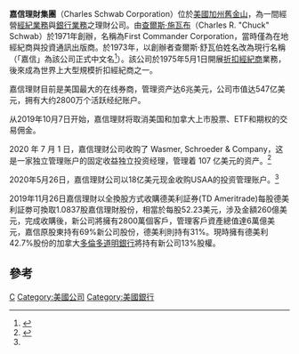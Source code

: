 {{Infobox company
|company_name     = 嘉信理財集團
|company_name_en  = Charles Schwab Corporation
|company_logo     = [[File:Charles_Schwab_Corporation_logo.png|center]]
|company_type     = [[上市|上市]]
|traded_as        = {{NYSE|SCHW}}<br />[[標準普爾500指數|標準普爾500指數成分股]]
|foundation       = 1971年4月<br />(成立時期名稱：First Commander Corporation)<ref name=SchwabHistoryTimeline>{{cite web|url=http://www.aboutschwab.com/about/overview/history.html|title=Schwab History|accessdate=2010-09-29|archive-url=https://web.archive.org/web/20100920060753/http://aboutschwab.com/about/overview/history.html|archive-date=2010-09-20|dead-url=yes}}</ref>
|location_city    = San Francisco, California, U.S.
|Industry         = Brokerage, banking
|key_people       = [[查爾斯·施瓦布|查爾斯·施瓦布]](Charles R. Schwab)（創辦人與[[主席|主席]]）、<br />Walter W. Bettinger，[[執行長|執行長]]
|num_employees    = 12,500<ref name=SchwabCorporateFactSheet>{{cite web|url=http://www.aboutschwab.com/about/facts/index.html|title=About Schwab: Corporate Fact Sheet|accessdate=2010-09-29|archive-url=https://web.archive.org/web/20100922055933/http://www.aboutschwab.com/about/facts/index.html|archive-date=2010-09-22|dead-url=yes}}</ref>
|revenue          = {{profit}} 117.85億[[美元|美元]] <small>(''2019年會計年度，下同'')</small><ref name = 09IncomeStatement>[[wikinvest:stock/Charles_Schwab_(SCHW)/Data/Income_Statement|Charles Schwab (SCHW) annual SEC income statement filing via Wikinvest]]</ref>
|operating_income = {{profit}} 48.48億美元 <small>(''2019年'')</small><ref name= 09IncomeStatement/>
|net_income       = {{profit}} 37.04億美元 <small>(''2019年'')</small><ref name= 09IncomeStatement/>
|assets           = {{increase}} 4194億美元 <small>(''2020年9月30日'')</small><ref name = 09BalanceSheet>[[wikinvest:stock/Charles_Schwab_(SCHW)/Data/Balance_Sheet|Charles Schwab (SCHW) annual SEC balance sheet filing via Wikinvest]]</ref>
|equity           = {{increase}}313億美元 <small>(''2020年9月30日'')</small><ref name = 09BalanceSheet/>
|aum              = {{increase}} 6兆美元 <small>(''2020年9月30日'')</small><ref name = 09BalanceSheet/>
|homepage         = {{URL|https://www.schwab.com}}
}}

'''嘉信理財集團'''（Charles Schwab Corporation）位於[[美國|美國]][[加州|加州]][[舊金山|舊金山]]，為一間經營[[經紀商|經紀業務]]與[[銀行|銀行業務]]之理財公司。由[[查爾斯·施瓦布|查爾斯·施瓦布]]（Charles R. "Chuck" Schwab）於1971年創辦，名稱為First Commander Corporation，當時僅為在地經紀商與投資通訊出版商。於1973年，以創辦者查爾斯·舒瓦伯姓名改為現行名稱（「嘉信」為該公司正式中文名<ref>{{Cite web |url=http://www.schwab.com/public/schwab/nn/american_chinese.html?&lang=zh-TW |title=嘉信理財中文頁面 |accessdate=2014-04-04 |archive-date=2019-09-29 |archive-url=https://web.archive.org/web/20190929074021/https://www.schwab.com/public/schwab/nn/american_chinese.html?&lang=zh-TW |dead-url=no }}</ref>）。該公司於1975年5月1日開展[[折扣經紀商|折扣經紀商]]業務，後來成為世界上大型規模折扣經紀商之一。

嘉信理财目前是美国最大的在线券商，管理资产达6兆美元，公司市值达547亿美元，拥有大约2800万个活跃经纪账户。

从2019年10月7日开始，嘉信理财将取消美国和加拿大上市股票、ETF和期权的交易佣金。

2020 年 7 月 1 日，嘉信理财公司收购了 Wasmer, Schroeder & Company，这是一家独立管理账户的固定收益独立投资经理，管理着 107 亿美元的资产。<ref name="mg21">{{Cite web|url=https://www.mg21.com/schw.html|title=美国最大在线券商：嘉信理财Charles Schwab Corporation(SCHW)|publisher=美股之家（mg21.com）|date=2021-09-27|access-date=2021-09-29|archive-date=2021-09-29|archive-url=https://web.archive.org/web/20210929053102/https://www.mg21.com/schw.html/|dead-url=no}}</ref>

2020年5月26日，嘉信理财公司以18亿美元现金收购USAA的投资管理账户。<ref name="mg21"/>

2019年11月26日嘉信理財以全換股方式收購德美利証券(TD Ameritrade)每股德美利証劵可換取1.0837股嘉信理財股份，相當於每股52.23美元，涉及金額260億美元，完成收購後，新公司將擁有2800萬個客戶，管理客戶資產總值達6萬億美元，嘉信原股東持有69%新公司股份，德美利則持有31%。現時擁有德美利42.7%股份的加拿大[[多倫多道明銀行|多倫多道明銀行]]將持有新公司13%股權。

== 參考 ==
{{reflist}}

{{50 largest US banks}}

[[Category:標準普爾500指數成分股|C]]
[[Category:美國公司|Category:美國公司]]
[[Category:美國銀行|Category:美國銀行]]
